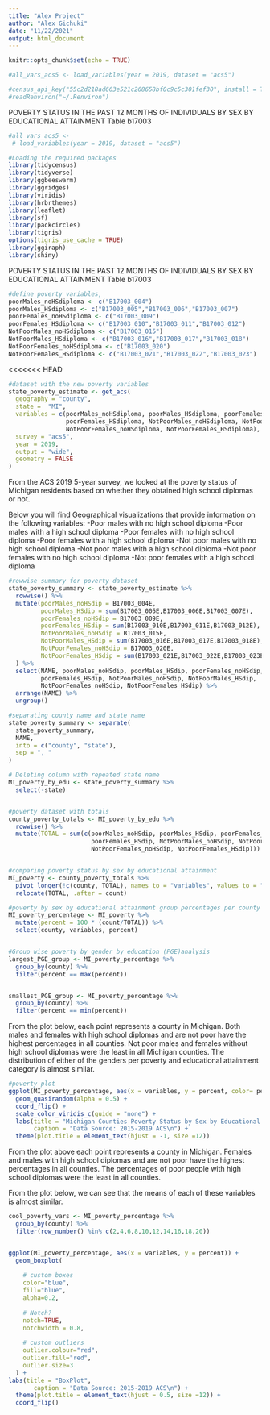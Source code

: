 ```yaml
---
title: "Alex Project"
author: "Alex Gichuki"
date: "11/22/2021"
output: html_document
---
```


```r
knitr::opts_chunk$set(echo = TRUE)
```


```r
#all_vars_acs5 <- load_variables(year = 2019, dataset = "acs5")
```



```r
#census_api_key("55c2d218ad663e521c268658bf0c9c5c301fef30", install = TRUE, overwrite = TRUE)
#readRenviron("~/.Renviron") 
```

POVERTY STATUS IN THE PAST 12 MONTHS OF INDIVIDUALS BY SEX BY EDUCATIONAL ATTAINMENT
Table b17003


```r
#all_vars_acs5 <- 
 # load_variables(year = 2019, dataset = "acs5")
```


```r

#Loading the required packages
library(tidycensus)
library(tidyverse)
library(ggbeeswarm)
library(ggridges)
library(viridis)
library(hrbrthemes)
library(leaflet)
library(sf)
library(packcircles)
library(tigris)
options(tigris_use_cache = TRUE)
library(ggiraph)
library(shiny)
```



POVERTY STATUS IN THE PAST 12 MONTHS OF INDIVIDUALS BY SEX BY EDUCATIONAL ATTAINMENT
Table b17003


```r

#define poverty variables,
poorMales_noHSdiploma <- c("B17003_004")
poorMales_HSdiploma <- c("B17003_005","B17003_006","B17003_007")
poorFemales_noHSdiploma <- c("B17003_009")
poorFemales_HSdiploma <- c("B17003_010","B17003_011","B17003_012")
NotPoorMales_noHSdiploma <- c("B17003_015")
NotPoorMales_HSdiploma <- c("B17003_016","B17003_017","B17003_018")
NotPoorFemales_noHSdiploma <- c("B17003_020")
NotPoorFemales_HSdiploma <- c("B17003_021","B17003_022","B17003_023")

```

<<<<<<< HEAD
```r
#dataset with the new poverty variables
state_poverty_estimate <- get_acs(
  geography = "county",
  state =  "MI",
  variables = c(poorMales_noHSdiploma, poorMales_HSdiploma, poorFemales_noHSdiploma,
                poorFemales_HSdiploma, NotPoorMales_noHSdiploma, NotPoorMales_HSdiploma,
                NotPoorFemales_noHSdiploma, NotPoorFemales_HSdiploma),
  survey = "acs5",
  year = 2019,
  output = "wide",
  geometry = FALSE
)
```


From the ACS 2019 5-year survey, we looked at the poverty status of Michigan residents based on whether they obtained high school diplomas or not.

Below you will find Geographical visualizations that provide information on the following variables:
-Poor males with no high school diploma
-Poor males with a high school diploma
-Poor females with no high school diploma
-Poor females with a high school diploma
-Not poor males with no high school diploma
-Not poor males with a high school diploma
-Not poor females with no high school diploma
-Not poor females with a high school diploma


```r

#rowwise summary for poverty dataset
state_poverty_summary <- state_poverty_estimate %>%
  rowwise() %>%
  mutate(poorMales_noHSdip = B17003_004E,
         poorMales_HSdip = sum(B17003_005E,B17003_006E,B17003_007E),
         poorFemales_noHSdip = B17003_009E,
         poorFemales_HSdip = sum(B17003_010E,B17003_011E,B17003_012E),
         NotPoorMales_noHSdip = B17003_015E,
         NotPoorMales_HSdip = sum(B17003_016E,B17003_017E,B17003_018E),
         NotPoorFemales_noHSdip = B17003_020E,
         NotPoorFemales_HSdip = sum(B17003_021E,B17003_022E,B17003_023E)
  ) %>%
  select(NAME, poorMales_noHSdip, poorMales_HSdip, poorFemales_noHSdip,
         poorFemales_HSdip, NotPoorMales_noHSdip, NotPoorMales_HSdip,
         NotPoorFemales_noHSdip, NotPoorFemales_HSdip) %>%
  arrange(NAME) %>%
  ungroup()
```


```r

#separating county name and state name
state_poverty_summary <- separate(
  state_poverty_summary,
  NAME,
  into = c("county", "state"),
  sep = ", "
)

# Deleting column with repeated state name
MI_poverty_by_edu <- state_poverty_summary %>% 
  select(-state)


#poverty dataset with totals
county_poverty_totals <- MI_poverty_by_edu %>%
  rowwise() %>%
  mutate(TOTAL = sum(c(poorMales_noHSdip, poorMales_HSdip, poorFemales_noHSdip,
                       poorFemales_HSdip, NotPoorMales_noHSdip, NotPoorMales_HSdip,
                       NotPoorFemales_noHSdip, NotPoorFemales_HSdip)))


#comparing poverty status by sex by educational attainment
MI_poverty <- county_poverty_totals %>%
  pivot_longer(!c(county, TOTAL), names_to = "variables", values_to = "count") %>%
  relocate(TOTAL, .after = count)
```



```r

#poverty by sex by educational attainment group percentages per county
MI_poverty_percentage <- MI_poverty %>%
  mutate(percent = 100 * (count/TOTAL)) %>%
  select(county, variables, percent)


#Group wise poverty by gender by education (PGE)analysis
largest_PGE_group <- MI_poverty_percentage %>%
  group_by(county) %>%
  filter(percent == max(percent))


smallest_PGE_group <- MI_poverty_percentage %>%
  group_by(county) %>%
  filter(percent == min(percent))

```



From the plot below, each point represents a county in Michigan. Both males and females with high school diplomas and are not poor have the highest percentages in all counties. Not poor males and females without high school diplomas were the least in all Michigan counties.
The distribution of either of the genders per poverty and educational attainment category is almost similar. 

```r

#poverty plot
ggplot(MI_poverty_percentage, aes(x = variables, y = percent, color= percent)) +
  geom_quasirandom(alpha = 0.5) +
  coord_flip() +
  scale_color_viridis_c(guide = "none") +
  labs(title = "Michigan Counties Poverty Status by Sex by Educational Attainment",
       caption = "Data Source: 2015-2019 ACS\n") +
  theme(plot.title = element_text(hjust = -1, size =12))

```

From the plot above each point represents a county in Michigan. Females and males with high school diplomas and are not poor have the highest percentages in all counties. The percentages of poor people with high school diplomas were the least in all counties.


From the plot below, we can see that the means of each of these variables is almost similar.

```r


cool_poverty_vars <- MI_poverty_percentage %>%
  group_by(county) %>%
  filter(row_number() %in% c(2,4,6,8,10,12,14,16,18,20))


ggplot(MI_poverty_percentage, aes(x = variables, y = percent)) +
  geom_boxplot(
    
    # custom boxes
    color="blue",
    fill="blue",
    alpha=0.2,
    
    # Notch?
    notch=TRUE,
    notchwidth = 0.8,
    
    # custom outliers
    outlier.colour="red",
    outlier.fill="red",
    outlier.size=3
  ) +
labs(title = "BoxPlot",
       caption = "Data Source: 2015-2019 ACS\n") +
  theme(plot.title = element_text(hjust = 0.5, size =12)) +
  coord_flip()
```







